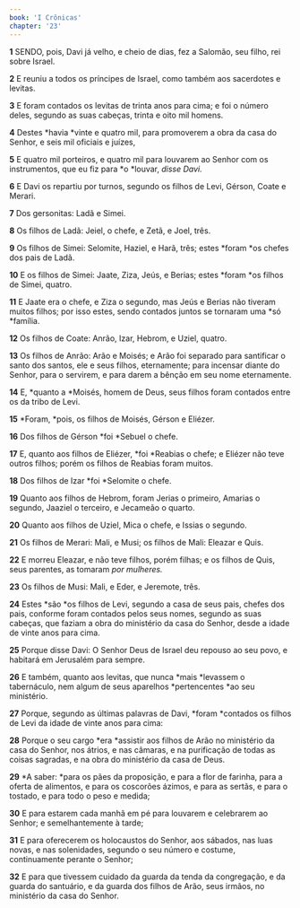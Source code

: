 ```yaml
---
book: 'I Crônicas'
chapter: '23'
---
```


**1** SENDO, pois, Davi já velho, e cheio de dias, fez a Salomão, seu filho, rei sobre Israel.

**2** E reuniu a todos os príncipes de Israel, como também aos sacerdotes e levitas.

**3** E foram contados os levitas de trinta anos para cima; e foi o número deles, segundo as suas cabeças, trinta e oito mil homens.

**4** Destes *havia *vinte e quatro mil, para promoverem a obra da casa do Senhor, e seis mil oficiais e juízes,

**5** E quatro mil porteiros, e quatro mil para louvarem ao Senhor com os instrumentos, que eu fiz para *o *louvar, _disse Davi._

**6** E Davi os repartiu por turnos, segundo os filhos de Levi, Gérson, Coate e Merari.

**7** Dos gersonitas: Ladã e Simei.

**8** Os filhos de Ladã: Jeiel, o chefe, e Zetã, e Joel, três.

**9** Os filhos de Simei: Selomite, Haziel, e Harã, três; estes *foram *os chefes dos pais de Ladã.

**10** E os filhos de Simei: Jaate, Ziza, Jeús, e Berias; estes *foram *os filhos de Simei, quatro.

**11** E Jaate era o chefe, e Ziza o segundo, mas Jeús e Berias não tiveram muitos filhos; por isso estes, sendo contados juntos se tornaram uma *só *família.

**12** Os filhos de Coate: Anrão, Izar, Hebrom, e Uziel, quatro.

**13** Os filhos de Anrão: Arão e Moisés; e Arão foi separado para santificar o santo dos santos, ele e seus filhos, eternamente; para incensar diante do Senhor, para o servirem, e para darem a bênção em seu nome eternamente.

**14** E, *quanto a *Moisés, homem de Deus, seus filhos foram contados entre os da tribo de Levi.

**15** *Foram, *pois, os filhos de Moisés, Gérson e Eliézer.

**16** Dos filhos de Gérson *foi *Sebuel o chefe.

**17** E, quanto aos filhos de Eliézer, *foi *Reabias o chefe; e Eliézer não teve outros filhos; porém os filhos de Reabias foram muitos.

**18** Dos filhos de Izar *foi *Selomite o chefe.

**19** Quanto aos filhos de Hebrom, foram Jerias o primeiro, Amarias o segundo, Jaaziel o terceiro, e Jecameão o quarto.

**20** Quanto aos filhos de Uziel, Mica o chefe, e Issias o segundo.

**21** Os filhos de Merari: Mali, e Musi; os filhos de Mali: Eleazar e Quis.

**22** E morreu Eleazar, e não teve filhos, porém filhas; e os filhos de Quis, seus parentes, as tomaram _por mulheres._

**23** Os filhos de Musi: Mali, e Eder, e Jeremote, três.

**24** Estes *são *os filhos de Levi, segundo a casa de seus pais, chefes dos pais, conforme foram contados pelos seus nomes, segundo as suas cabeças, que faziam a obra do ministério da casa do Senhor, desde a idade de vinte anos para cima.

**25** Porque disse Davi: O Senhor Deus de Israel deu repouso ao seu povo, e habitará em Jerusalém para sempre.

**26** E também, quanto aos levitas, que nunca *mais *levassem o tabernáculo, nem algum de seus aparelhos *pertencentes *ao seu ministério.

**27** Porque, segundo as últimas palavras de Davi, *foram *contados os filhos de Levi da idade de vinte anos para cima:

**28** Porque o seu cargo *era *assistir aos filhos de Arão no ministério da casa do Senhor, nos átrios, e nas câmaras, e na purificação de todas as coisas sagradas, e na obra do ministério da casa de Deus.

**29** *A saber: *para os pães da proposição, e para a flor de farinha, para a oferta de alimentos, e para os coscorões ázimos, e para as sertãs, e para o tostado, e para todo o peso e medida;

**30** E para estarem cada manhã em pé para louvarem e celebrarem ao Senhor; e semelhantemente à tarde;

**31** E para oferecerem os holocaustos do Senhor, aos sábados, nas luas novas, e nas solenidades, segundo o seu número e costume, continuamente perante o Senhor;

**32** E para que tivessem cuidado da guarda da tenda da congregação, e da guarda do santuário, e da guarda dos filhos de Arão, seus irmãos, no ministério da casa do Senhor.
